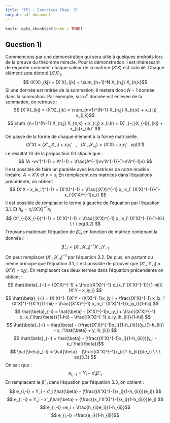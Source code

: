 ```yaml
---
title: "TP1 - Exercices Chap. 3"
output: pdf_document
---
```


```r
knitr::opts_chunk$set(echo = TRUE)
```

## Question 1)
Commencons par une démonstration qui sera utile à quelques endroits lors de la preuve du théorème miracle.
Pour la démonstration il est intéressant de regarder comment chaque valeur de la matrice $(X'X)$ est calculé. Chaque élément sera dénoté $(X'X)_{ij}$
$$ (X'X)_{kj} = (X'X)_{jk} =  \sum_{n=1}^N X_{n,j} X_{n,k}$$
Si une donnée est retirée de la sommation, il restera donc $N-1$ donnée dans la sommation. Par exemple, si la $i^e$ donnée est enlevée de la sommation, on retrouve :
$$ (X'X)_{kj} = (X'X)_{jk} =  \sum_{n=1}^{N-1} X_{n,j} X_{n,k} + x_{i,j} x_{i,k}$$
$$ \sum_{n=1}^{N-1} X_{n,j} X_{n,k} + x_{i,j} x_{i,k} = (X'_{-i,}X_{-i})_{kj} + x_{ij}x_{ik}' $$
On passe de la forme de chaque élément à la forme matricielle.
$$ (X'X) = (X'_{-i}X_{-i}) + x_ix_i' \ \ \ , \  \ \ (X'_{-i}X_{-i}) = (X'X) - x_ix_i' \  \ \ eq(3.1)  $$
Le résultat 10 de la proposition 0.1 stipule que :
$$ (A -vv')^{-1} = A^{-1} + \frac{A^{-1}vv'A^{-1}}{1-v'A^{-1}v} $$
Il est possible de faire un paralèle avec les matrices de notre modèle linéaire. $A = X'X$ et $v = x_i$
En remplacent ces matrices dans l'équations précédente, on obtient
$$ (X'X - x_ix_i')^{-1} = (X'X)^{-1} + \frac{(X'X)^{-1} x_ix_i' (X'X)^{-1}}{1-x_i'(X'X)^{-1}x_i} $$
Il est possible de remplacer le terme à gauche de l'équation par l'équation 3.1. Et $h_{ii} = x_i'(X'X)^{-1}x_i$
$$ (X'_{-i}X_{-i})^{-1} = (X'X)^{-1} + \frac{(X'X)^{-1} x_ix_i' (X'X)^{-1}}{1-hii}  \  \ \ eq(3.2) $$
Trouvons maitenant l'équation de $\hat{\beta}_{-i}$ en fonction de matrice contenant la donnée $i$ 
$$ \hat{\beta}_{-i} =  (X'_{-i}X_{-i})^{-1} X'_{-i}Y_{-1} $$
On peut remplacer $(X'_{-i}X_{-i})^{-1}$ par l'équation 3.2. De plus, en partant du même principe que l'équation 3.1, il est possible de prouver que $(X'_{-i}Y_{-i}) = (X'Y) - x_iy_i$. En remplacent ces deux termes dans l'équation précendente on obtient :
$$ \hat{\beta}_{-i} = ((X'X)^{-1} + \frac{(X'X)^{-1} x_ix_i' (X'X)^{-1}}{1-hii})(X'Y - x_iy_i)  $$
$$ \hat{\beta}_{-i} = (X'X)^{-1}X'Y - (X'X)^{-1}x_iy_i + \frac{(X'X)^{-1} x_ix_i' (X'X)^{-1}X'Y}{1-hii} - \frac{(X'X)^{-1} x_ix_i' (X'X)^{-1}x_iy_i}{1-hii} $$
$$ \hat{\beta}_{-i} = \hat{\beta} - (X'X)^{-1}x_iy_i +  \frac{(X'X)^{-1} x_ix_i'\hat{\beta}}{1-hii} - \frac{(X'X)^{-1} x_iy_ih_{ii}}{1-hii} $$
$$ \hat{\beta}_{-i} = \hat{\beta} - (\frac{(X'X)^{-1}x_i}{1-h_{ii}})(y_i(1-h_{ii}) - x_i'\hat{\beta} + y_ih_{ii}) $$
$$ \hat{\beta}_{-i} = \hat{\beta} - (\frac{(X'X)^{-1}x_i}{1-h_{ii}})(y_i - x_i'\hat{\beta})$$
$$ \hat{\beta}_{-i} = \hat{\beta} - (\frac{(X'X)^{-1}x_i}{1-h_{ii}})(e_i)  \  \ \ eq(3.3)  $$
On sait que :
$$ e_{i,-i} = Y_i - x'_i\hat{\beta}_{-i} $$
En remplacent le $\hat{\beta}_{-i}$ dans l'équation par l'équation 3.3, on obtient :
$$ e_{i,-i} = Y_i - x'_i(\hat{\beta} - (\frac{(X'X)^{-1}x_i}{1-h_{ii}})(e_i)) $$
$$ e_{i,-i} = Y_i - x'_i\hat{\beta} + (\frac{(x_i'X'X)^{-1}x_i}{1-h_{ii}})(e_i) $$
$$ e_{i,-i} =e_i + \frac{h_{ii}e_i}{1-h_{ii}}$$
$$ e_{i,-i} =\frac{e_i}{1-h_{ii}}$$
